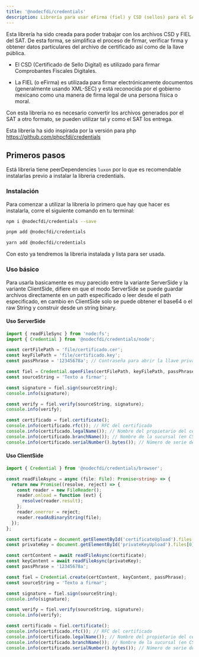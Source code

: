```yaml
---
title: '@nodecfdi/credentials'
description: Librería para usar eFirma (fiel) y CSD (sellos) para el SAT.
---
```



Esta librería ha sido creada para poder trabajar con los archivos CSD y FIEL del SAT. De esta forma,
se simplifica el proceso de firmar, verificar firma y obtener datos particulares del archivo de
certificado así como de la llave pública.

- El CSD (Certificado de Sello Digital) es utilizado para firmar Comprobantes Fiscales Digitales.

- La FIEL (o eFirma) es utilizada para firmar electrónicamente documentos (generalmente usando
  XML-SEC) y está reconocida por el gobierno mexicano como una manera de firma legal de una persona
  física o moral.

Con esta librería no es necesario convertir los archivos generados por el SAT a otro formato, se
pueden utilizar tal y como el SAT los entrega.

Esta librería ha sido inspirada por la versión para php https://github.com/phpcfdi/credentials

## Primeros pasos

Está libreria tiene peerDependencies `luxon` por lo que es recomendable instalarlas previo a
instalar la libreria credentials.

### Instalación

Para comenzar a utilizar la libreria lo primero que hay que hacer es instalarla, corre el siguiente
comando en tu terminal:

<Tabs syncKey="pkg">
<TabItem label="npm">

```sh
npm i @nodecfdi/credentials --save
```

</TabItem>
<TabItem label="pnpm">

```sh
pnpm add @nodecfdi/credentials
```

</TabItem>
<TabItem label="Yarn">

```sh
yarn add @nodecfdi/credentials
```

</TabItem>
</Tabs>

Con esto ya tendremos la libreria instalada y lista para ser usada.

### Uso básico

Para usarla basicamente es muy parecido entre la variante ServerSide y la variante ClientSide,
difiere en que el modo ServerSide se puede guardar archivos directamente en un path especificado o
leer desde el path especificado, en cambio en ClientSide solo se puede obtener el base64 o el raw
String y construir desde un string binary.

#### Uso ServerSide

```ts
import { readFileSync } from 'node:fs';
import { Credential } from '@nodecfdi/credentials/node';

const certFilePath = 'file/certificado.cer';
const keyFilePath = 'file/certificado.key';
const passPhrase = '12345678a'; // Contraseña para abrir la llave privada

const fiel = Credential.openFiles(certFilePath, keyFilePath, passPhrase);
const sourceString = 'Texto a firmar';

const signature = fiel.sign(sourceString);
console.info(signature);

const verify = fiel.verify(sourceString, signature);
console.info(verify);

const certificado = fiel.certificate();
console.info(certificado.rfc()); // RFC del certificado
console.info(certificado.legalName()); // Nombre del propietario del certificado
console.info(certificado.branchName()); // Nombre de la sucursal (en CSD, FIEL está vacia)
console.info(certificado.serialNumber().bytes()); // Número de serie del certificado
```

#### Uso ClientSide

```ts
import { Credential } from '@nodecfdi/credentials/browser';

const readFileAsync = async (file: File): Promise<string> => {
  return new Promise((resolve, reject) => {
    const reader = new FileReader();
    reader.onload = function (evt) {
      resolve(reader.result);
    };
    reader.onerror = reject;
    reader.readAsBinaryString(file);
  });
};

const certificate = document.getElementById('certificateUpload').files[0];
const privateKey = document.getElementById('privateKeyUpload').files[0];

const certContent = await readFileAsync(certificate);
const keyContent = await readFileAsync(privateKey);
const passPhrase = '12345678a';

const fiel = Credential.create(certContent, keyContent, passPhrase);
const sourceString = 'Texto a firmar';

const signature = fiel.sign(sourceString);
console.info(signature);

const verify = fiel.verify(sourceString, signature);
console.info(verify);

const certificado = fiel.certificate();
console.info(certificado.rfc()); // RFC del certificado
console.info(certificado.legalName()); // Nombre del propietario del certificado
console.info(certificado.branchName()); // Nombre de la sucursal (en CSD, FIEL está vacia)
console.info(certificado.serialNumber().bytes()); // Número de serie del certificado
```
